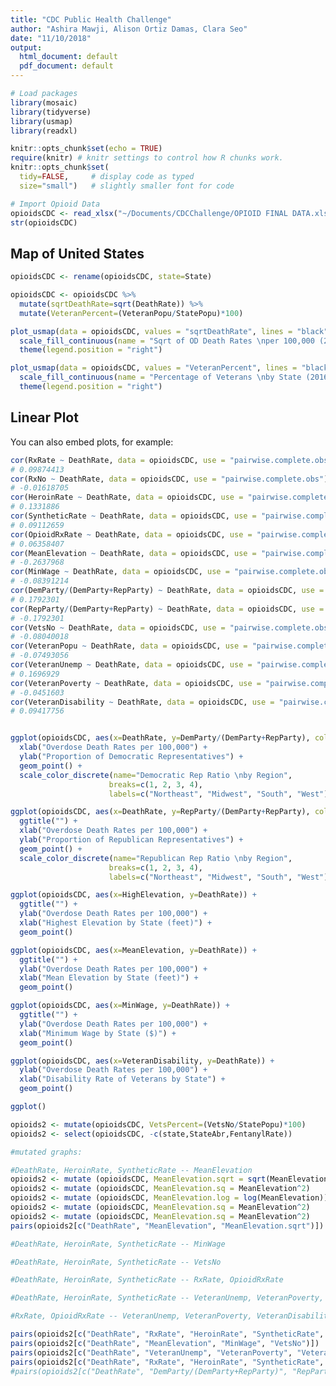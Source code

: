 ```yaml
---
title: "CDC Public Health Challenge"
author: "Ashira Mawji, Alison Ortiz Damas, Clara Seo"
date: "11/10/2018"
output:
  html_document: default
  pdf_document: default
---
```


```r

# Load packages
library(mosaic)  
library(tidyverse)
library(usmap)
library(readxl)

knitr::opts_chunk$set(echo = TRUE)
require(knitr) # knitr settings to control how R chunks work.
knitr::opts_chunk$set(
  tidy=FALSE,     # display code as typed
  size="small")   # slightly smaller font for code

# Import Opioid Data
opioidsCDC <- read_xlsx("~/Documents/CDCChallenge/OPIOID FINAL DATA.xlsx")
str(opioidsCDC)
```

## Map of United States

```r
opioidsCDC <- rename(opioidsCDC, state=State)

opioidsCDC <- opioidsCDC %>% 
  mutate(sqrtDeathRate=sqrt(DeathRate)) %>% 
  mutate(VeteranPercent=(VeteranPopu/StatePopu)*100)

plot_usmap(data = opioidsCDC, values = "sqrtDeathRate", lines = "black") + 
  scale_fill_continuous(name = "Sqrt of OD Death Rates \nper 100,000 (2016)", label = scales::comma, high = "#3182bd", low = "#deebf7") + 
  theme(legend.position = "right")

plot_usmap(data = opioidsCDC, values = "VeteranPercent", lines = "black") + 
  scale_fill_continuous(name = "Percentage of Veterans \nby State (2016)", label = scales::comma, high = "#3182bd", low = "#deebf7") + 
  theme(legend.position = "right")
```

## Linear Plot

You can also embed plots, for example:

```r
cor(RxRate ~ DeathRate, data = opioidsCDC, use = "pairwise.complete.obs")
# 0.09874413
cor(RxNo ~ DeathRate, data = opioidsCDC, use = "pairwise.complete.obs")
# -0.01618705
cor(HeroinRate ~ DeathRate, data = opioidsCDC, use = "pairwise.complete.obs")
# 0.1331886
cor(SyntheticRate ~ DeathRate, data = opioidsCDC, use = "pairwise.complete.obs")
# 0.09112659
cor(OpioidRxRate ~ DeathRate, data = opioidsCDC, use = "pairwise.complete.obs")
# 0.06358407
cor(MeanElevation ~ DeathRate, data = opioidsCDC, use = "pairwise.complete.obs")
# -0.2637968
cor(MinWage ~ DeathRate, data = opioidsCDC, use = "pairwise.complete.obs")
# -0.08391214
cor(DemParty/(DemParty+RepParty) ~ DeathRate, data = opioidsCDC, use = "pairwise.complete.obs")
# 0.1792301
cor(RepParty/(DemParty+RepParty) ~ DeathRate, data = opioidsCDC, use = "pairwise.complete.obs")
# -0.1792301
cor(VetsNo ~ DeathRate, data = opioidsCDC, use = "pairwise.complete.obs")
# -0.08040018
cor(VeteranPopu ~ DeathRate, data = opioidsCDC, use = "pairwise.complete.obs")
# -0.07493056
cor(VeteranUnemp ~ DeathRate, data = opioidsCDC, use = "pairwise.complete.obs")
# 0.1696929
cor(VeteranPoverty ~ DeathRate, data = opioidsCDC, use = "pairwise.complete.obs")
# -0.0451603
cor(VeteranDisability ~ DeathRate, data = opioidsCDC, use = "pairwise.complete.obs")
# 0.09417756


ggplot(opioidsCDC, aes(x=DeathRate, y=DemParty/(DemParty+RepParty), col=factor(Region))) +
  xlab("Overdose Death Rates per 100,000") +
  ylab("Proportion of Democratic Representatives") + 
  geom_point() +
  scale_color_discrete(name="Democratic Rep Ratio \nby Region", 
                      breaks=c(1, 2, 3, 4), 
                      labels=c("Northeast", "Midwest", "South", "West"))

ggplot(opioidsCDC, aes(x=DeathRate, y=RepParty/(DemParty+RepParty), col=factor(Region))) +
  ggtitle("") +
  xlab("Overdose Death Rates per 100,000") +
  ylab("Proportion of Republican Representatives") + 
  geom_point() +
  scale_color_discrete(name="Republican Rep Ratio \nby Region", 
                      breaks=c(1, 2, 3, 4), 
                      labels=c("Northeast", "Midwest", "South", "West"))

ggplot(opioidsCDC, aes(x=HighElevation, y=DeathRate)) +
  ggtitle("") +
  ylab("Overdose Death Rates per 100,000") +
  xlab("Highest Elevation by State (feet)") + 
  geom_point()

ggplot(opioidsCDC, aes(x=MeanElevation, y=DeathRate)) +
  ggtitle("") +
  ylab("Overdose Death Rates per 100,000") +
  xlab("Mean Elevation by State (feet)") + 
  geom_point()

ggplot(opioidsCDC, aes(x=MinWage, y=DeathRate)) +
  ggtitle("") +
  ylab("Overdose Death Rates per 100,000") +
  xlab("Minimum Wage by State ($)") + 
  geom_point()

ggplot(opioidsCDC, aes(x=VeteranDisability, y=DeathRate)) +
  ylab("Overdose Death Rates per 100,000") +
  xlab("Disability Rate of Veterans by State") + 
  geom_point()

ggplot()

opioids2 <- mutate(opioidsCDC, VetsPercent=(VetsNo/StatePopu)*100)
opioids2 <- select(opioidsCDC, -c(state,StateAbr,FentanylRate))

#mutated graphs: 

#DeathRate, HeroinRate, SyntheticRate -- MeanElevation
opioids2 <- mutate (opioidsCDC, MeanElevation.sqrt = sqrt(MeanElevation))
opioids2 <- mutate (opioidsCDC, MeanElevation.sq = MeanElevation^2)
opioids2 <- mutate (opioidsCDC, MeanElevation.log = log(MeanElevation))
opioids2 <- mutate (opioidsCDC, MeanElevation.sq = MeanElevation^2)
opioids2 <- mutate (opioidsCDC, MeanElevation.sq = MeanElevation^2)
pairs(opioids2[c("DeathRate", "MeanElevation", "MeanElevation.sqrt")])

#DeathRate, HeroinRate, SyntheticRate -- MinWage

#DeathRate, HeroinRate, SyntheticRate -- VetsNo

#DeathRate, HeroinRate, SyntheticRate -- RxRate, OpioidRxRate

#DeathRate, HeroinRate, SyntheticRate -- VeteranUnemp, VeteranPoverty, VeteranDisability

#RxRate, OpioidRxRate -- VeteranUnemp, VeteranPoverty, VeteranDisability

pairs(opioids2[c("DeathRate", "RxRate", "HeroinRate", "SyntheticRate", "OpioidRxRate")])
pairs(opioids2[c("DeathRate", "MeanElevation", "MinWage", "VetsNo")])
pairs(opioids2[c("DeathRate", "VeteranUnemp", "VeteranPoverty", "VeteranDisability")])
pairs(opioids2[c("DeathRate", "RxRate", "HeroinRate", "SyntheticRate", "OpioidRxRate", "MeanElevation", "MinWage", "VetsNo", "VeteranUnemp", "VeteranPoverty", "VeteranDisability")])
#pairs(opioids2[c("DeathRate", "DemParty/(DemParty+RepParty)", "RepParty/(DemParty+RepParty)", "MinWage", "VetsNo")])
```